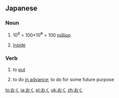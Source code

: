 ==Japanese==

===Noun===
{{ja-noun|h|rom=oku}}

# {{ja-def|億}} 10<sup>8</sup> = 100×10<big>⁶</big> = 100 [[million]]
# {{ja-def|奥}} [[inside]]

===Verb===
{{ja-verb|h|type=1|rom=oku}}

# {{ja-def|置く}} to [[put]]
# {{context|following a て-form verb|lang=ja}} to do [[in advance]]; to do for some future purpose

[[lo:おく]]
[[ja:おく]]
[[pl:おく]]
[[uk:おく]]
[[zh:おく]]